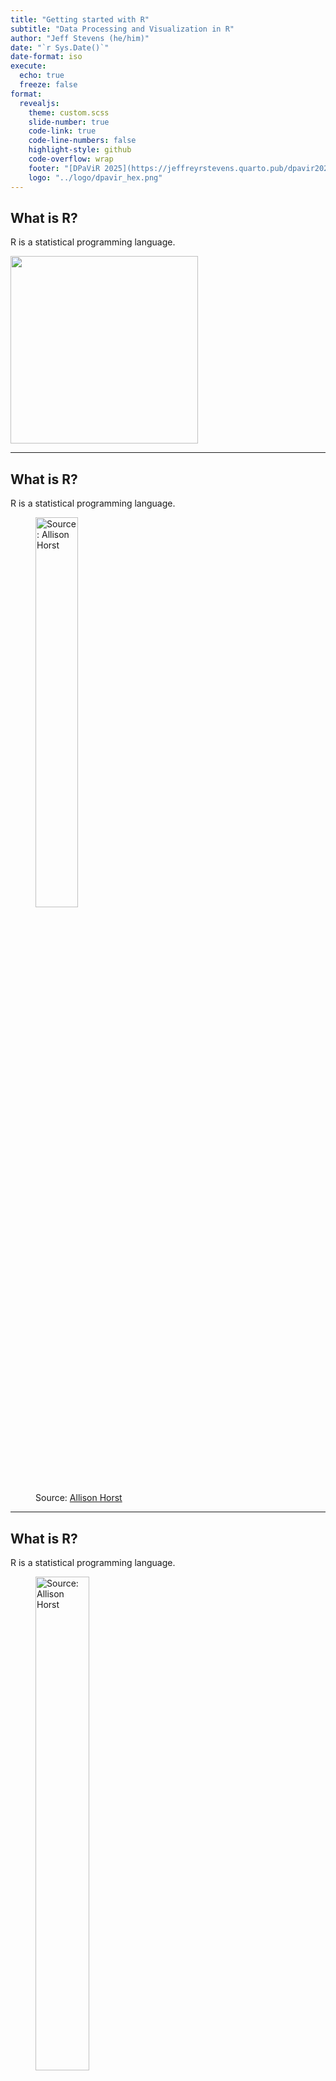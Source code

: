```yaml
---
title: "Getting started with R"
subtitle: "Data Processing and Visualization in R"
author: "Jeff Stevens (he/him)"
date: "`r Sys.Date()`"
date-format: iso
execute:
  echo: true
  freeze: false
format:
  revealjs: 
    theme: custom.scss
    slide-number: true
    code-link: true
    code-line-numbers: false
    highlight-style: github
    code-overflow: wrap
    footer: "[DPaViR 2025](https://jeffreyrstevens.quarto.pub/dpavir2025)"
    logo: "../logo/dpavir_hex.png"
---
```


## What is R?

R is a statistical programming language.

![](../images/r_logo.png){height="300" fig-align="center"}

---

## What is R?

R is a statistical programming language.

![Source: <a href = "https://allisonhorst.com">Allison Horst</a>](../images/r_first_then_allisonhorst.png){width="40%"}

---

## What is R?

R is a statistical programming language.

![Source: <a href = "https://allisonhorst.com">Allison Horst</a>](../images/r_rollercoaster_allisonhorst.png){width="45%"}

---

## What is R?

R is a statistical programming language.

![Source: [Twitter](https://twitter.com/hadleywickham/status/589068687669243905)](../images/hadley_shitty_code.jpeg){width="45%"}

---

## What is R?


R is a statistical programming language.

It allows you to  flexibly

* wrangle data

* visualize data

* analyze data

* create reproducible documents


---

## Conventions

* All `code` is in monospace font purple text

* R functions end with parentheses: `function()`

* Directory names end with slash: `home/`

* Package names are surrounded by curly braces: [`{tidyverse}`](https://tidyverse.org)

* Keyboard buttons separate keys with a plus: <kbd>Ctrl</kbd>+<kbd>S</kbd>

* These are parentheses `()`, brackets `[]`, and braces `{}`

* Links are in [light blue text]()


---

## Getting started

### Installing R
Download at [https://r-project.org](https://r-project.org).

For Windows, also install [Rtools](https://cloud.r-project.org/bin/windows/Rtools/rtools44/rtools.html)



---

## Getting started

### Installing RStudio

RStudio is an Integrated Development Environment (IDE). Download from [Posit](https://posit.co/downloads/)


---

## Getting started

### Interacting with R

Using the R console

![](../images/rstudio_console.png){fig-align="center"}

---

## Packages

Packages are collections of function and data sets

![](../images/hex_stickers.png){fig-align="center"}

---

## Packages

Base R is a core set of packages for all R installations.

![Source: [A ModernDive into R and the Tidyverse](https://moderndive.netlify.app/images/shutterstock/R_vs_R_packages.png)](../images/r_vs_r_packages.png)

::: {.fragment}
::: {.callout-note}
User-contributed packages can be found on the Comprehensive R Archive Network or [CRAN](https://cloud.r-project.org/web/packages/index.html).
:::
:::


::: {.notes}
Base R is the core, default software needed to run R maintained by the R Development Team. It includes a few core packages that underly much of R.

But other people can contribute packages, or collections of data and functions.

The official repository for R packages is the Comprehensive R Archive Network or [CRAN](https://cloud.r-project.org/web/packages/index.html). There are more than 19,000 packages on CRAN!

Packages can also be stored at other locations such as [GitHub](https://github.com) especially during development.


:::


---

## Packages

### Installing

In the console type 

`install.packages("<package_name>")` where `<package_name>` is the name of the package.

---

## Packages

### Installing

Try installing the [`{palmerpenguins}`](https://allisonhorst.github.io/palmerpenguins/) package.
``` r
install.packages("palmerpenguins")
```

::: {.fragment}
You can install multiple packages simultaneously by wrapping them with `c()`. For example, 
``` r
install.packages(c("remotes", "here"))
```
:::

---

## Packages

### Loading packages

![Source: [Preceptor's Primer for Bayesian Data Science](https://ppbds.github.io/primer/00-getting-started.html)](../images/install_vs_load.jpg){height="400"}

---

## Packages

### Loading packages

Load the [`{here}`](https://here.r-lib.org) package:

``` r
library("here")
```

::: {.fragment}
::: {.callout-note}
Every time you close your R session, you'll have to reload the packages you were using. 
:::
:::

:::{.notes}
Installing packages just means that you have copies of them on your computer. You have to load them for R to have access to their functionality. To load packages, use the `library()` function.

Now, all of the functions in the here package are available for us to use.
:::


---

## Packages

### Using

Let's view the `penguins` data set from the [`{palmerpenguins}`](https://allisonhorst.github.io/palmerpenguins/) package.

Try this:
``` r
penguins
```

:::{.fragment}
You should receive `Error: object 'penguins' not found`. Why did you receive this error?
:::

:::{.notes}
Once you load a package, you have access to all of its functions for that R session. But if it is not loaded, you won't have access.

:::

---

## Packages

But you can either load the [`{palmerpenguins}`](https://allisonhorst.github.io/palmerpenguins/) package, or use this trick to call a specific function from a specific package.
``` r
palmerpenguins::penguins
```



---

## tidyverse

![](../images/tidyverse_banner.png)

---

## Core tidyverse packages

*  [`{ggplot2}`](https://ggplot2.tidyverse.org/) for data visualisation

*  [`{dplyr}`](https://dplyr.tidyverse.org/) for data manipulation

*  [`{tidyr}`](https://tidyr.tidyverse.org/) for data tidying

*  [`{readr}`](https://readr.tidyverse.org/) for data import

*  [`{tibble}`](https://tibble.tidyverse.org/) for tibbles, a version of data frames

*  [`{stringr}`](https://stringr.tidyverse.org/) for strings

*  [`{forcats}`](https://forcats.tidyverse.org/) for factors

*  [`{lubridate}`](https://lubridatetidyverse.org/) for dates

*  [`{purrr}`](https://purrr.tidyverse.org/) for functional programming



---

## Homework

::::{.columns}

::: {.column width="70%"}
### Before the first class period

* Install R from <https://r-project.org>

* Install RStudio from <https://posit.co>

* Install [`{tidyverse}`](https://tidyverse.org) package

* Complete course introduction form

* Read the syllabus

* Read readings in syllabus schedule
:::

::: {.column width="30%"}

![Source: <a href = "https://allisonhorst.com">Allison Horst</a>](../images/rainbowr_allisonhorst.gif){width="80%"}
:::

::::

